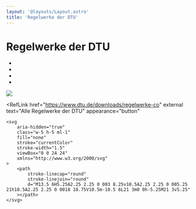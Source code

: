 ```yaml
---
layout: '@layouts/Layout.astro'
title: 'Regelwerke der DTU'
---
```



# Regelwerke der DTU

<div class="flex">
    <ul class="flex-none mr-16 md:mr-24">
        <li class="not-prose">
            <DownloadLink
                href="pdfs/wot.pdf"
                text="Wettkampfordnung Zweikampf"
                download="Wettkampfordnung Zweikampf WOT.pdf"
            />
        </li>
        <li class="not-prose">
            <DownloadLink
                href="pdfs/wop.pdf"
                text="Wettkampfordnung Poomsae"
                download="Wettkampfordnung Poomsae WOP.pdf"
            />
        </li>
        <li class="not-prose">
            <DownloadLink
                href="pdfs/po.pdf"
                text="Prüfungsordnung"
                download="Prüfungsordnung.pdf"
            />
        </li>
        <li class="not-prose">
            <DownloadLink
                href="pdfs/sv-konzept-dtu.pdf"
                text="SV-Konzept"
                download="SV-Konzept DTU.pdf"
            />
        </li>
    </ul>
    <div class="flex-none hidden sm:block w-16 md:w-auto">
        <img src="/logos/dtu.png" />
    </div>
</div>

<RefLink
    href="https://www.dtu.de/downloads/regelwerke-co"
    external
    text="Alle Regelwerke der DTU"
    appearance="button"
>
    <svg
        aria-hidden="true"
        class="w-5 h-5 ml-1"
        fill="none"
        stroke="currentColor"
        stroke-width="1.5"
        viewBox="0 0 24 24"
        xmlns="http://www.w3.org/2000/svg"
    >
        <path
            stroke-linecap="round"
            stroke-linejoin="round"
            d="M13.5 6H5.25A2.25 2.25 0 003 8.25v10.5A2.25 2.25 0 005.25 21h10.5A2.25 2.25 0 0018 18.75V10.5m-10.5 6L21 3m0 0h-5.25M21 3v5.25"
        ></path>
    </svg>
</RefLink>
